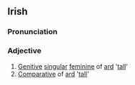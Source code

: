 ==Irish==
===Pronunciation===
{{IPA|[ɑːrd&#690;ə]}}
===Adjective===
#[[Genitive]] [[singular]] [[feminine]] of [[ard]] '[[tall]]'
#[[Comparative]] of [[ard]] '[[tall]]'